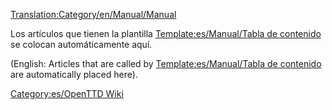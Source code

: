 [[Translation:Category/en/Manual/Manual]]

Los artículos que tienen la plantilla [[Template:es/Manual/Tabla de contenido]] se colocan automáticamente aquí.

(English: Articles that are called by [[Template:es/Manual/Tabla de contenido]] are automatically placed here).

[[Category:es/OpenTTD Wiki]]